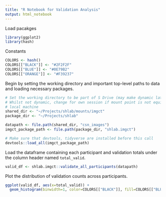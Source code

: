 ```yaml
---
title: "R Notebook for Validation Analysis"
output: html_notebook
---
```


Load pacakges

```r
library(ggplot2)
library(hash)
```

Constants

```r
COLORS <- hash()
COLORS[["BLACK"]] <- "#2F2F2F"
COLORS[["BLUE"]] <- "#0E79B2"
COLORS[["ORANGE"]] <- "#F39237"
```

Begin by setting the working directory and important top-level paths to data and 
loading necessary packages.

```r
# Set the working directory to be part of S Drive (may make dynamic later?)
# Whilst not dynamic, change for own session if mount point is not equivalent on
# local machine
shared_dir <- "~/Projects/shlab/mounts/imgct"
package_dir <- "~/Projects/shlab"

datapath <- file.path(shared_dir, "csn_images")
imgct_package_path <- file.path(package_dir, "shlab.imgct")

# Make sure that devtools, tidyverse are installed before this call
devtools::load_all(imgct_package_path)
```

Load the dataframe containing each participant and validation totals under the column header named `total_valid`.

```r
valid_df <- shlab.imgct::validate_all_participants(datapath)
```

Plot the distribution of validation counts across participants.

```r
ggplot(valid_df, aes(x=total_valid)) + 
  geom_histogram(binwidth=1, color=COLORS[["BLACK"]], fill=COLORS[["BLUE"]])
```



